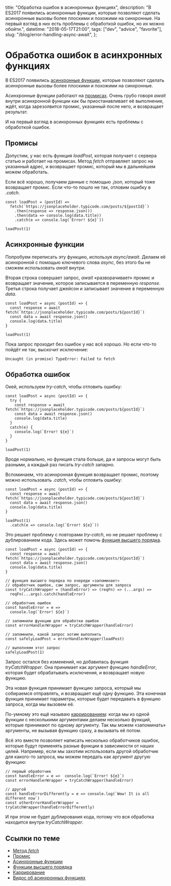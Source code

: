   title: "Обработка ошибок в асинхронных функциях",
  description:
    "В ES2017 появились асинхронные функции, которые позволяют сделать асинхронные вызовы более плоскими и похожими на синхронные. На первый взгляд в них есть проблемы с обработкой ошибок, но их можно обойти.",
  datetime: "2018-05-17T21:00",
  tags: ["dev", "advice", "favorite"],
  slug: "/blog/error-handling-async-await",
};

# Обработка ошибок в асинхронных функциях

В ES2017 появились [асинхронные функции](https://developer.mozilla.org/ru/docs/Web/JavaScript/Reference/Statements/async_function), которые позволяют сделать асинхронные вызовы более плоскими и похожими на синхронные.

Асинхронные функции работают на [промисах](https://learn.javascript.ru/promise). Очень грубо говоря _await_ внутри асинхронной функции как бы приостанавливает её выполнение, ждёт, когда зарезолвится промис, указанный после него, и возвращает результат.

И на первый взгляд в асинхронных функциях есть проблемы с обработкой ошибок.

## Промисы

Допустим, у нас есть функция _loadPost_, которая получает с сервера статью и работает на промисах. Метод _fetch_ отправляет запрос на указанный адрес, и возвращает промис, который мы в дальнейшем можем обработать.

Если всё хорошо, получаем данные с помощью _.json_, который тоже возвращает промис. Если что-то пошло не так, отловим ошибку в _.catch_.

```
const loadPost = (postId) =>
  fetch(`https://jsonplaceholder.typicode.com/posts/${postId}`)
    .then(response => response.json())
    .then(data => console.log(data.title))
    .catch(e => console.log(`Error! ${e}`))

loadPost(1)
```

## Асинхронные функции

Попробуем переписать эту функцию, используя _async/await_. Делаем её асинхронной с помощью ключевого слова _async_, без этого бы не сможем использовать _await_ внутри.

Вторая строка совершает запрос, _await_ «разворачивает» промис и возвращает значение, которое записывается в переменную _response_. Третья строка получает джейсон и записывает значение в переменную _data_.

```
const loadPost = async (postId) => {
  const response = await fetch(`https://jsonplaceholder.typicode.com/posts/${postId}`)
  const data = await response.json()
  console.log(data.title)
}

loadPost(1)
```

Пока запрос проходит без ошибок у нас всё хорошо. Но если что-то пойдёт не так, выскочит исключение:

```
Uncaught (in promise) TypeError: Failed to fetch
```

## Обработка ошибок

Окей, используем _try-catch_, чтобы отловить ошибку:

```
const loadPost = async (postId) => {
  try {
    const response = await fetch(`https://jsonplaceholder.typicode.com/posts/${postId}`)
    const data = await response.json()
    console.log(data.title)
  }
  catch(e) {
    console.log(`Error! ${e}`)
  }
}

loadPost(1)
```

Вроде нормально, но функция стала больше, да и запросы могут быть разными, а каждый раз писать _try-catch_ запарно.

Вспоминаем, что асинхронная функция возвращает промис, поэтому можно использовать _.catch_, чтобы отловить ошибку:

```
const loadPost = async (postId) => {
  const response = await fetch(`https://jsonplaceholder.typicode.com/posts/${postId}`)
  const data = await response.json()
  console.log(data.title)
}

loadPost(1)
  .catch(e => console.log(`Error! ${e}`))
```

Это решает проблему с повторами _try-catch_, но не решает проблему с дублированием кода. Здесь может помочь [функция высшего порядка](https://ru.wikipedia.org/wiki/Функция_высшего_порядка).

```
const loadPost = async (postId) => {
  const response = await fetch(`https://jsonplaceholder.typicode.com/posts/${postId}`)
  const data = await response.json()
  console.log(data.title)
}

// функция высшего порядка по очереди «запоминает»
// обработчик ошибок, сам запрос, аргументы для запроса
const tryCatchWrapper = (handleError) => (reqFn) => (...args) =>
  reqFn(...args).catch(handleError)

// обработчик ошибок
const handleError = e =>
  console.log(`Error! ${e}`)

// запомнили функцию для обработки ошибок
const errorHandlerWrapper = tryCatchWrapper(handleError)

// запомнили, какой запрос хотим выполнить
const safelyLoadPost = errorHandlerWrapper(loadPost)

// выполняем этот запрос
safelyLoadPost(1)
```

Запрос остался без изменений, но добавилась функция _tryCatchWrapper_. Она принимает как аргумент функцию _handleError_, которая будет обрабатывать исключения, и возвращает новую функцию.

Эта новая функция принимает функцию запроса, который мы собираемся отправлять, и возвращает ещё одну функцию. Эта конечная функция принимает параметры, которые будет передавать в функцию запроса, когда мы вызовем её.

По-умному это ещё называю [каррированием](https://ru.wikipedia.org/wiki/Каррирование): когда мы из одной функции с несколькими аргументами делаем несколько функций, которые принимают по одному аргументу. Так мы можем «запоминать» аргументы, не вызывая функцию сразу, а вызывать её потом.

Всё это вместе позволяет написать несколько обработчиков ошибок, которые будут применять разные функции в зависимости от наших целей. Например, если мы захотим использовать другой обработчик для какого-то запроса, мы можем передать как аргумент другую функцию:

```
// первый обработчик
const handleError = e =>  console.log(`Error! ${e}`)
const errorHandlerWrapper = tryCatchWrapper(handleError)

// другой
const handleErrorDifferently = e => console.log(`Wow! It is all different now`)
const otherErrorHandlerWrapper = tryCatchWrapper(handleErrorDifferently)
```

И при этом не будет дублирования кода, потому что вся обработка находится внутри _tryCatchWrapper_.

## Ссылки по теме

- [Метод _fetch_](https://learn.javascript.ru/fetch)
- [Промис](https://learn.javascript.ru/promise)
- [Асинхронные функции](https://developer.mozilla.org/ru/docs/Web/JavaScript/Reference/Statements/async_function)
- [Функции высшего порядка](https://ru.wikipedia.org/wiki/Функция_высшего_порядка)
- [Каррирование](https://ru.wikipedia.org/wiki/Каррирование)
- [Видос об асинхронных функциях](https://www.youtube.com/watch?v=568g8hxJJp4)
